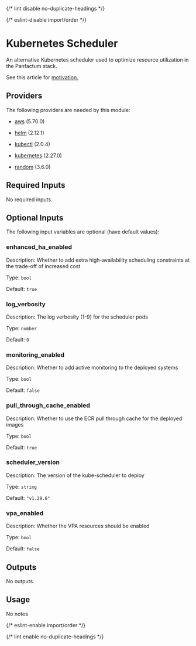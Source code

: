 
{/* lint disable no-duplicate-headings */}

{/* eslint-disable import/order */}

<ModuleHeader name="kube_scheduler" sourceHref="https://github.com/Panfactum/stack/tree/__PANFACTUM_VERSION_MAIN__/packages/infrastructure/kube_scheduler" status="stable" type="direct" />

# Kubernetes Scheduler

An alternative Kubernetes scheduler used to optimize resource utilization
in the Panfactum stack.

See this article for [motivation.](https://clickhouse.com/blog/packing-kubernetes-pods-more-efficiently-saving-money?utm_medium=social\&utm_source=twitter\&utm_campaign=blog)

## Providers

The following providers are needed by this module:

* [aws](https://registry.terraform.io/providers/hashicorp/aws/5.70.0/docs) (5.70.0)

* [helm](https://registry.terraform.io/providers/hashicorp/helm/2.12.1/docs) (2.12.1)

* [kubectl](https://registry.terraform.io/providers/alekc/kubectl/2.0.4/docs) (2.0.4)

* [kubernetes](https://registry.terraform.io/providers/hashicorp/kubernetes/2.27.0/docs) (2.27.0)

* [random](https://registry.terraform.io/providers/hashicorp/random/3.6.0/docs) (3.6.0)

## Required Inputs

No required inputs.

## Optional Inputs

The following input variables are optional (have default values):

### enhanced\_ha\_enabled

Description: Whether to add extra high-availability scheduling constraints at the trade-off of increased cost

Type: `bool`

Default: `true`

### log\_verbosity

Description: The log verbosity (1-9) for the scheduler pods

Type: `number`

Default: `0`

### monitoring\_enabled

Description: Whether to add active monitoring to the deployed systems

Type: `bool`

Default: `false`

### pull\_through\_cache\_enabled

Description: Whether to use the ECR pull through cache for the deployed images

Type: `bool`

Default: `true`

### scheduler\_version

Description: The version of the kube-scheduler to deploy

Type: `string`

Default: `"v1.29.6"`

### vpa\_enabled

Description: Whether the VPA resources should be enabled

Type: `bool`

Default: `false`

## Outputs

No outputs.

## Usage

No notes

{/* eslint-enable import/order */}

{/* lint enable no-duplicate-headings */}
